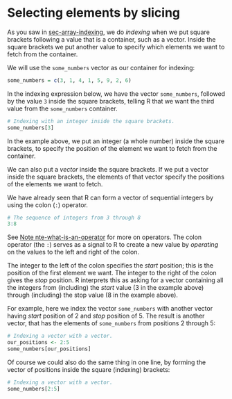 # Selecting elements by slicing


As you saw in <a href="#sec-array-indexing" class="quarto-xref"><span
class="quarto-unresolved-ref">sec-array-indexing</span></a>, we do
*indexing* when we put square brackets following a value that is a
container, such as a vector. Inside the square brackets we put another
value to specify which elements we want to fetch from the container.

We will use the `some_numbers` vector as our container for indexing:

```r
some_numbers = c(3, 1, 4, 1, 5, 9, 2, 6)
```

In the indexing expression below, we have the vector `some_numbers`,
followed by the value `3` inside the square brackets, telling R that we
want the third value from the `some_numbers` container.

```r
# Indexing with an integer inside the square brackets.
some_numbers[3]
```

In the example above, we put an integer (a whole number) inside the
square brackets, to specify the position of the element we want to fetch
from the container.



We can also put a *vector* inside the square brackets. If we put a
vector inside the square brackets, the elements of that vector specify
the positions of the elements we want to fetch.

We have already seen that R can form a vector of sequential integers by
using the colon (`:`) operator.

```r
# The sequence of integers from 3 through 8
3:8
```

See <a href="#nte-what-is-an-operator" class="quarto-xref">Note <span
class="quarto-unresolved-ref">nte-what-is-an-operator</span></a> for
more on operators. The colon operator (the `:`) serves as a signal to R
to create a new value by *operating* on the values to the left and right
of the colon.

The integer to the left of the colon specifies the *start* position;
this is the position of the first element we want. The integer to the
right of the colon gives the *stop* position. R interprets this as
asking for a vector containing all the integers from (including) the
*start* value (3 in the example above) through (including) the stop
value (8 in the example above).

For example, here we index the vector `some_numbers` with another vector
having *start* position of 2 and *stop* position of 5. The result is
another vector, that has the elements of `some_numbers` from positions 2
through 5:

```r
# Indexing a vector with a vector.
our_positions <- 2:5
some_numbers[our_positions]
```

Of course we could also do the same thing in one line, by forming the
vector of positions inside the square (indexing) brackets:

```r
# Indexing a vector with a vector.
some_numbers[2:5]
```

